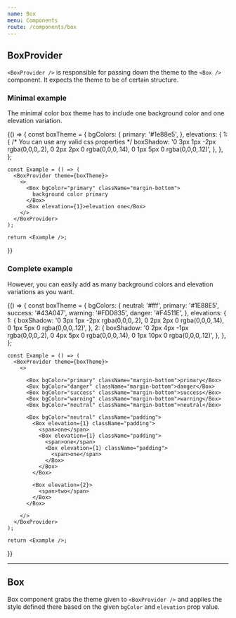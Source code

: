 ```yaml
---
name: Box
menu: Components
route: /components/box
---
```



## **BoxProvider**

`<BoxProvider />` is responsible for passing down the theme to the `<Box />` component. It expects the theme to be of certain structure.


### **Minimal example**

The minimal color box theme has to include one background color and one elevation variation.

<Playground>
  {() => {
    const boxTheme = {
      bgColors: {
        primary: '#1e88e5',
      },
      elevations: {
        1: {
          /* You can use any valid css properties */
          boxShadow:
            '0 3px 1px -2px rgba(0,0,0,.2), 0 2px 2px 0 rgba(0,0,0,.14), 0 1px 5px 0 rgba(0,0,0,.12)',
        },
      },
    };

    const Example = () => (
      <BoxProvider theme={boxTheme}>
        <>
          <Box bgColor="primary" className="margin-bottom">
            background color primary
          </Box>
          <Box elevation={1}>elevation one</Box>
        </>
      </BoxProvider>
    );

    return <Example />;
  }}
</Playground>

### **Complete example**

However, you can easily add as many background colors and elevation variations as you want.

<Playground>
  {() => {
    const boxTheme = {
      bgColors: {
        neutral: '#fff',
        primary: '#1E88E5',
        success: '#43A047',
        warning: '#FDD835',
        danger: '#F4511E',
      },
      elevations: {
        1: {
          boxShadow:
            '0 3px 1px -2px rgba(0,0,0,.2), 0 2px 2px 0 rgba(0,0,0,.14), 0 1px 5px 0 rgba(0,0,0,.12)',
        },
        2: {
          boxShadow:
            '0 2px 4px -1px rgba(0,0,0,.2), 0 4px 5px 0 rgba(0,0,0,.14), 0 1px 10px 0 rgba(0,0,0,.12)',
        },
      },
    };

    const Example = () => (
      <BoxProvider theme={boxTheme}>
        <>

          <Box bgColor="primary" className="margin-bottom">primary</Box>
          <Box bgColor="danger" className="margin-bottom">danger</Box>
          <Box bgColor="success" className="margin-bottom">success</Box>
          <Box bgColor="warning" className="margin-bottom">warning</Box>
          <Box bgColor="neutral" className="margin-bottom">neutral</Box>

          <Box bgColor="neutral" className="padding">
            <Box elevation={1} className="padding">
              <span>one</span>
              <Box elevation={1} className="padding">
                <span>one</span>
                <Box elevation={1} className="padding">
                  <span>one</span>
                </Box>
              </Box>
            </Box>

            <Box elevation={2}>
              <span>two</span>
            </Box>
          </Box>

        </>
      </BoxProvider>
    );

    return <Example />;
  }}
</Playground>

---

## **Box**

Box component grabs the theme given to `<BoxProvider />` and applies the style defined there based on the given `bgColor` and `elevation` prop value.

<Props of={Box} />

